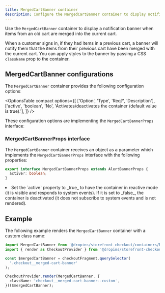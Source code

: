 ```yaml
---
title: MergedCartBanner container
description: Configure the MergedCartBanner container to display notifications when items from an old cart are merged into the current cart.
---
```



Use the `MergedCartBanner` container to display a notification banner when items from an old cart are merged into the current cart.

When a customer signs in, if they had items in a previous cart, a banner will notify them that the items from their previous cart have been merged with the current cart. You can apply styles to the banner by passing a CSS `className` prop to the container.

## MergedCartBanner configurations

The `MergedCartBanner` container provides the following configuration options:

<OptionsTable
  compact
  options={[
    ['Option', 'Type', 'Req?', 'Description'],
    ['active', 'boolean', 'No', 'Activates/deactivates the container (default value is true).'],
  ]}
/>

These configuration options are implementing the `MergedCartBannerProps` interface:

### MergedCartBannerProps interface

The `MergedCartBanner` container receives an object as a parameter which implements the `MergedCartBannerProps` interface with the following properties:

```ts
export interface MergedCartBannerProps extends AlertBannerProps {
  active?: boolean;
}
```

<li>Set the `active` property to _true_ to have the container in reactive mode (it is visible and responds to system events). If it is set to _false_, the container is deactivated (it does not subscribe to system events and is not rendered).</li>

## Example

The following example renders the `MergedCartBanner` container with a custom class name:

```ts
import MergedCartBanner from '@dropins/storefront-checkout/containers/MergedCartBanner.js';
import { render as CheckoutProvider } from '@dropins/storefront-checkout/render.js';

const $mergedCartBanner = checkoutFragment.querySelector(
  '.checkout__merged-cart-banner'
);

CheckoutProvider.render(MergedCartBanner, {
  className: 'checkout__merged-cart-banner--custom',
})($mergedCartBanner);
```
